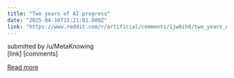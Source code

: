 ```yaml
---
title: "Two years of AI progress"
date: "2025-04-10T15:21:01.000Z"
link: "https://www.reddit.com/r/artificial/comments/1jw0ih8/two_years_of_ai_progress/"
---
```


submitted by    /u/MetaKnowing  
 [link]   [comments]

[Read more](https://www.reddit.com/r/artificial/comments/1jw0ih8/two_years_of_ai_progress/)
